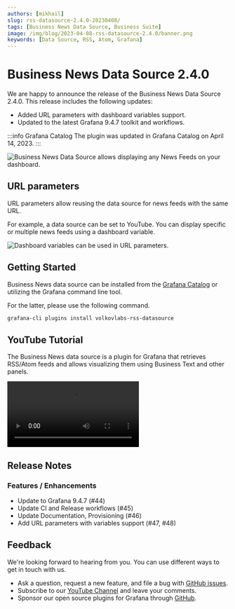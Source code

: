```yaml
---
authors: [mikhail]
slug: rss-datasource-2.4.0-20230408/
tags: [Business News Data Source, Business Suite]
image: /img/blog/2023-04-08-rss-datasource-2.4.0/banner.png
keywords: [Data Source, RSS, Atom, Grafana]
---
```



# Business News Data Source 2.4.0

We are happy to announce the release of the Business News Data Source 2.4.0. This release includes the following updates:

- Added URL parameters with dashboard variables support.
- Updated to the latest Grafana 9.4.7 toolkit and workflows.

:::info Grafana Catalog
The plugin was updated in Grafana Catalog on April 14, 2023.
:::

<Image
  title="Business News Data Source allows displaying any News Feeds on your dashboard."
  src="/img/blog/2023-04-08-rss-datasource-2.4.0/dashboard.png"
/>

## URL parameters

URL parameters allow reusing the data source for news feeds with the same URL.

For example, a data source can be set to YouTube. You can display specific or multiple news feeds using a dashboard variable.

<Image
  title="Dashboard variables can be used in URL parameters."
  src="/img/blog/2023-04-08-rss-datasource-2.4.0/parameters.png"
/>

## Getting Started

Business News data source can be installed from the [Grafana Catalog](https://grafana.com/grafana/plugins/volkovlabs-rss-datasource/) or utilizing the Grafana command line tool.

For the latter, please use the following command.

```bash
grafana-cli plugins install volkovlabs-rss-datasource
```

## YouTube Tutorial

The Business News data source is a plugin for Grafana that retrieves RSS/Atom feeds and allows visualizing them using Business Text and other panels.

<Video
  src="https://www.youtube.com/embed/RAxqS2hpWkg"
  title="News feed tutorial for Grafana Dashboard."
/>

## Release Notes

### Features / Enhancements

- Update to Grafana 9.4.7 (#44)
- Update CI and Release workflows (#45)
- Update Documentation, Provisioning (#46)
- Add URL parameters with variables support (#47, #48)

## Feedback

We're looking forward to hearing from you. You can use different ways to get in touch with us.

- Ask a question, request a new feature, and file a bug with [GitHub issues](https://github.com/volkovlabs/volkovlabs-rss-datasource/issues).
- Subscribe to our [YouTube Channel](https://www.youtube.com/@volkovlabs) and leave your comments.
- Sponsor our open source plugins for Grafana through [GitHub](https://github.com/sponsors/VolkovLabs).
